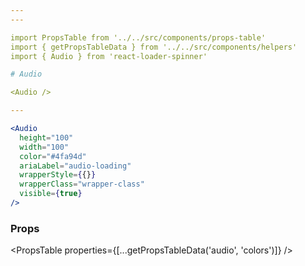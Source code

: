 ```yaml
---
---

import PropsTable from '../../src/components/props-table'
import { getPropsTableData } from '../../src/components/helpers'
import { Audio } from 'react-loader-spinner'

# Audio

<Audio />

---
```


```jsx
<Audio
  height="100"
  width="100"
  color="#4fa94d"
  ariaLabel="audio-loading"
  wrapperStyle={{}}
  wrapperClass="wrapper-class"
  visible={true}
/>
```

### Props

<PropsTable properties={[...getPropsTableData('audio', 'colors')]} />
